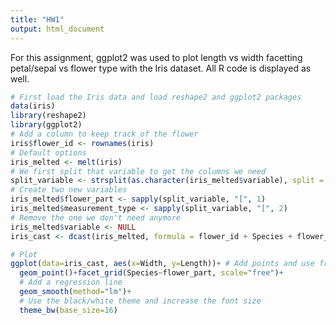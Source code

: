 ```yaml
---
title: "HW1"
output: html_document
---
```


For this assignment, ggplot2 was used to plot length vs width facetting petal/sepal vs flower type with the Iris dataset. All R code is displayed as well.

```r
# First load the Iris data and load reshape2 and ggplot2 packages
data(iris)
library(reshape2)
library(ggplot2)
# Add a column to keep track of the flower
iris$flower_id <- rownames(iris)
# Default options
iris_melted <- melt(iris)
# We first split that variable to get the columns we need
split_variable <- strsplit(as.character(iris_melted$variable), split = "\\.")
# Create two new variables
iris_melted$flower_part <- sapply(split_variable, "[", 1)
iris_melted$measurement_type <- sapply(split_variable, "[", 2)
# Remove the one we don't need anymore
iris_melted$variable <- NULL
iris_cast <- dcast(iris_melted, formula = flower_id + Species + flower_part ~ measurement_type)
```


```r
# Plot
ggplot(data=iris_cast, aes(x=Width, y=Length))+ # Add points and use free scales in the facet
  geom_point()+facet_grid(Species~flower_part, scale="free")+
  # Add a regression line
  geom_smooth(method="lm")+
  # Use the black/white theme and increase the font size
  theme_bw(base_size=16)
```